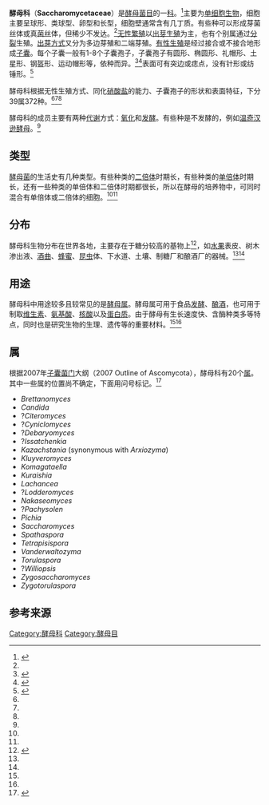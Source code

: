 {{Automatic taxobox
| name = 酵母科
| image = S cerevisiae under DIC microscopy.jpg
| taxon = Saccharomycetaceae
| authority = [[G.Winter|G.Winter]] (1881)
| subdivision = 
| image_caption = [[微分干涉相差显微镜|微分干涉相差显微镜]]下的[[酿酒酵母|酿酒酵母]]
| type_genus = [[酵母屬|酵母屬]]
| type_genus_authority = [[Franz_Julius_Ferdinand_Meyen|Meyen]] ex [[E.C.Hansen|E.C.Hansen]] (1883)
| subdivision_ranks = Genera
}}

'''酵母科'''（'''Saccharomycetaceae'''）是[[酵母菌目|酵母菌目]]的一[[科_(生物)|科]]。<ref>{{Cite web|title=Saccharomycetaceae|url=https://www.ncbi.nlm.nih.gov/Taxonomy/Browser/wwwtax.cgi?mode=Info&id=4893&lvl=3&p=has_linkout&p=blast_url&p=genome_blast&p=mapview&lin=f&keep=1&srchmode=1&unlock|accessdate=2020-10-25|author=|date=|format=|work=www.ncbi.nlm.nih.gov|publisher=Taxonomy browser|language=en}}</ref>主要为[[单细胞生物|单细胞生物]]，细胞主要呈球形、类球型、卵型和长型，细胞壁通常含有几丁质。有些种可以形成芽菌丝体或真[[菌丝|菌丝]]体，但稀少不发达。<ref name=":1" />[[无性繁殖|无性繁殖]]以[[出芽生殖|出芽生殖]]为主，也有个别属通过[[分裂_(生物学)|分裂]]生殖。[[出芽生殖|出芽方式]]又分为多边芽殖和二端芽殖。[[有性生殖|有性生殖]]是经过接合或不接合地形成[[子囊|子囊]]。每个子囊一般有1-8个子囊孢子，子囊孢子有圆形、椭圆形、礼帽形、土星形、钢盔形、运动帽形等，依种而异。<ref name=":1">{{Cite book|title=微生物学词典|last=周德庆 徐士菊|first=酵母科 Saccharomycetaceae|publisher=天津科学技术出版社|year=2005|isbn=7530834738|location=|url=https://books.google.com/books?id=G9uNtAEACAAJ&hl=zh-CN&sa=X&ved=2ahUKEwjKwI6y5ZfsAhVKuZ4KHWYEBLwQ6AEwAXoECAgQAQ|language=zh-cn|page=144}}</ref><ref name=":0">{{Cite web|title=酵母科|url=http://h.bkzx.cn/item/108862|accessdate=2020-10-03|author=李明霞|date=|format=|work=《[[中国大百科全书|中国大百科全书]]》（第一版）|publisher=中国大百科全书出版社|language=zh-cn}}</ref>表面可有突边或痣点，没有针形或纺锤形。<ref name=":2">{{Cite web|title=酵母科|url=http://ibioo.com/experiment/foundation/description/13645.html|accessdate=2020-10-03|author=绿谷生物|date=2016-01-13|format=|work=绿谷生物网|publisher=|language=zh-cn}}</ref>

酵母科根据无性生殖方式、同化[[硝酸盐|硝酸盐]]的能力、子囊孢子的形状和表面特征，下分39属372种。<ref name=":0" /><ref name=":1" /><ref name=":2" />

酵母科的成员主要有两种[[代谢|代谢]]方式：[[氧化|氧化]]和[[发酵|发酵]]。有些种是不发酵的，例如[[温奇汉逊酵母|温奇汉逊酵母]]。<ref name=":1" />

== 类型 ==
[[酵母菌|酵母菌]]的生活史有几种类型。有些种类的[[二倍體|二倍体]]时期长，有些种类的[[單倍體|单倍体]]时期长，还有一些种类的单倍体和二倍体时期都很长，所以在酵母的培养物中，可同时混合有单倍体或二倍体的细胞。<ref name=":0" /><ref name=":2" />

== 分布 ==
酵母科生物分布在世界各地，主要存在于糖分较高的基物上<ref>{{cite book|vauthors=Cannon PF, Kirk PM|title=Fungal Families of the World|publisher=CAB International|location=Wallingford, UK|year=2007|pages=320–21|isbn=978-0-85199-827-5|last=|first=|language=en}}</ref>，如[[水果|水果]]表皮、树木渗出液、[[麴|酒曲]]、[[蜂蜜|蜂蜜]]、[[昆虫|昆虫]]体、下水道、土壤、制糖厂和酿酒厂的器械。<ref name=":1" /><ref name=":0" />

== 用途 ==
酵母科中用途较多且较常见的是[[酵母屬|酵母属]]。酵母属可用于食品[[发酵|发酵]]、[[酿酒|酿酒]]，也可用于制取[[维生素|维生素]]、[[氨基酸|氨基酸]]、[[核酸|核酸]]以及[[蛋白质|蛋白质]]。由于酵母有生长速度快、含酶种类多等特点，同时也是研究生物的生理、遗传等的重要材料。<ref name=":0" /><ref name=":2" />

== 属 ==
根据2007年[[子囊菌门|子囊菌门]]大纲（2007 Outline of Ascomycota），酵母科有20个[[属|属]]。其中一些属的位置尚不确定，下面用问号标记。<ref>{{cite journal|title=Outline of Ascomycota – 2007|url=http://archive.fieldmuseum.org/myconet/outline.asp|date=December 2007|journal=Myconet|publisher=The Field Museum, Department of Botany|accessdate=|location=Chicago, USA|volume=13|pages=1–58|vauthors=Lumbsch TH, Huhndorf SM}}</ref>

* ''Brettanomyces''
* ''Candida''
* ?''Citeromyces''
* ?''Cyniclomyces''
* ?''Debaryomyces''
* ?''Issatchenkia''
* ''Kazachstania'' (synonymous with ''Arxiozyma'')
* ''Kluyveromyces''
* ''Komagataella''
* ''Kuraishia''
* ''Lachancea''
* ?''Lodderomyces''
* ''Nakaseomyces''
* ?''Pachysolen''
* ''Pichia''
* ''Saccharomyces''
* ''Spathaspora''
* ''Tetrapisispora''
* ''Vanderwaltozyma''
* ''Torulaspora''
* ?''Williopsis''
* ''Zygosaccharomyces''
* ''Zygotorulaspora''

== 参考来源 ==
<references />{{Taxonbar}}
[[Category:酵母科|Category:酵母科]]
[[Category:酵母目|Category:酵母目]]
